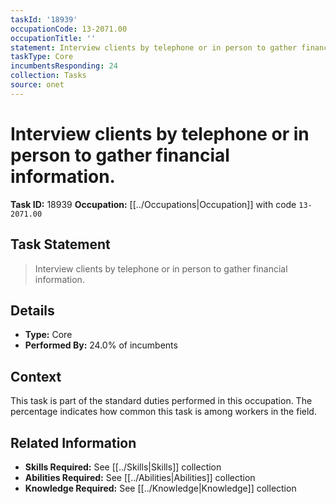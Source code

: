 ```yaml
---
taskId: '18939'
occupationCode: 13-2071.00
occupationTitle: ''
statement: Interview clients by telephone or in person to gather financial information.
taskType: Core
incumbentsResponding: 24
collection: Tasks
source: onet
---
```

# Interview clients by telephone or in person to gather financial information.

**Task ID:** 18939
**Occupation:** [[../Occupations|Occupation]] with code `13-2071.00`

## Task Statement

> Interview clients by telephone or in person to gather financial information.

## Details

- **Type:** Core
- **Performed By:** 24.0% of incumbents

## Context

This task is part of the standard duties performed in this occupation. The percentage indicates how common this task is among workers in the field.

## Related Information

- **Skills Required:** See [[../Skills|Skills]] collection
- **Abilities Required:** See [[../Abilities|Abilities]] collection
- **Knowledge Required:** See [[../Knowledge|Knowledge]] collection
